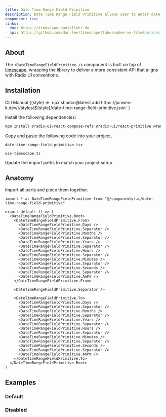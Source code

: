 ```yaml
---
title: Date Time Range Field Primitive
description: Date Time Range Field Primitive allows user to enter date and time value for a range of dates.
component: true
links:
  doc: https://timescape.daniellehr.de
  api: https://github.com/dan-lee/timescape?tab=readme-ov-file#options
---
```


<ComponentPreview name="date-time-range-field-primitive-demo" />

## About

The `<DateTimeRangeFieldPrimitive />` component is built on top of [timescape](https://timescape.daniellehr.de), wrapping the library to deliver a more consistent API that aligns with Radix UI conventions.

## Installation

<Tabs defaultValue="cli">

<TabsList>
  <TabsTrigger value="cli">CLI</TabsTrigger>
  <TabsTrigger value="manual">Manual</TabsTrigger>
</TabsList>

<TabsContent value="cli">

<InstallCodeBlockCommand>
  {(style) =>
    `npx shadcn@latest add https://junwen-k.dev/r/styles/${style}/date-time-range-field-primitive.json`
  }
</InstallCodeBlockCommand>

</TabsContent>

<TabsContent value="manual">

<Steps>

<Step>Install the following dependencies:</Step>

```bash
npm install @radix-ui/react-compose-refs @radix-ui/react-primitive @radix-ui/react-use-controllable-state timescape
```

<Step>Copy and paste the following code into your project.</Step>

`date-time-range-field-primitive.tsx`

<ComponentSource name="date-time-range-field-primitive" />

`use-timescape.ts`

<ComponentSource
  name="date-time-range-field-primitive"
  fileName="use-timescape"
/>

<Step>Update the import paths to match your project setup.</Step>

</Steps>

</TabsContent>

</Tabs>

## Anatomy

Import all parts and piece them together.

```tsx
import * as DateTimeRangeFieldPrimitive from "@/components/ui/date-time-range-field-primitive"

export default () => (
  <DateTimeRangeFieldPrimitive.Root>
    <DateTimeRangeFieldPrimitive.From>
      <DateTimeRangeFieldPrimitive.Days />
      <DateTimeRangeFieldPrimitive.Separator />
      <DateTimeRangeFieldPrimitive.Months />
      <DateTimeRangeFieldPrimitive.Separator />
      <DateTimeRangeFieldPrimitive.Years />
      <DateTimeRangeFieldPrimitive.Separator />
      <DateTimeRangeFieldPrimitive.Hours />
      <DateTimeRangeFieldPrimitive.Separator />
      <DateTimeRangeFieldPrimitive.Minutes />
      <DateTimeRangeFieldPrimitive.Separator />
      <DateTimeRangeFieldPrimitive.Seconds />
      <DateTimeRangeFieldPrimitive.Separator />
      <DateTimeRangeFieldPrimitive.AmPm />
    </DateTimeRangeFieldPrimitive.From>

    <DateTimeRangeFieldPrimitive.Separator />

    <DateTimeRangeFieldPrimitive.To>
      <DateTimeRangeFieldPrimitive.Days />
      <DateTimeRangeFieldPrimitive.Separator />
      <DateTimeRangeFieldPrimitive.Months />
      <DateTimeRangeFieldPrimitive.Separator />
      <DateTimeRangeFieldPrimitive.Years />
      <DateTimeRangeFieldPrimitive.Separator />
      <DateTimeRangeFieldPrimitive.Hours />
      <DateTimeRangeFieldPrimitive.Separator />
      <DateTimeRangeFieldPrimitive.Minutes />
      <DateTimeRangeFieldPrimitive.Separator />
      <DateTimeRangeFieldPrimitive.Seconds />
      <DateTimeRangeFieldPrimitive.Separator />
      <DateTimeRangeFieldPrimitive.AmPm />
    </DateTimeRangeFieldPrimitive.To>
  </DateTimeRangeFieldPrimitive.Root>
)
```

## Examples

### Default

<ComponentPreview name="date-time-range-field-primitive-demo" />

### Disabled

<ComponentPreview name="date-time-range-field-primitive-disabled" />
